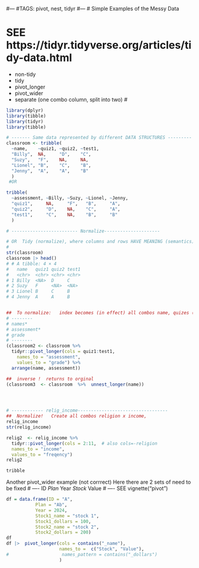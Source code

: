 #---
#TAGS:  pivot, nest, tidyr
#---
# Simple Examples of the Messy Data 

# SEE https://tidyr.tidyverse.org/articles/tidy-data.html
- non-tidy
- tidy
- pivot_longer
- pivot_wider
- separate (one combo column, split into two)
# 
```r
library(dplyr)
library(tibble)
library(tidyr)
library(tibble)

# ------- Same data represented by different DATA STRUCTURES ---------
classroom <- tribble(
  ~name,    ~quiz1, ~quiz2, ~test1,
  "Billy",  NA,     "D",    "C",
  "Suzy",   "F",    NA,     NA,
  "Lionel", "B",    "C",    "B",
  "Jenny",  "A",    "A",    "B"
  )
 #OR

tribble(
  ~assessment, ~Billy, ~Suzy, ~Lionel, ~Jenny,
  "quiz1",     NA,     "F",   "B",     "A",
  "quiz2",     "D",    NA,    "C",     "A",
  "test1",     "C",    NA,    "B",     "B"
  )

# ------------------------- Normalize---------------------

# OR  Tidy (normalize), where columns and rows HAVE MEANING (semantics)
#
str(classroom)
classroom |> head()
# # A tibble: 4 × 4
#   name   quiz1 quiz2 test1
#   <chr>  <chr> <chr> <chr>
# 1 Billy  <NA>  D     C    
# 2 Suzy   F     <NA>  <NA> 
# 3 Lionel B     C     B    
# 4 Jenny  A     A     B    


##  To normalize:   index becomes (in effect) all combos name, quizes (assessment  )
# --------
# names*
# assessment*
# grade
# --------
(classroom2 <- classroom %>% 
  tidyr::pivot_longer(cols = quiz1:test1, 
    names_to = "assessment", 
    values_to = "grade") %>% 
  arrange(name, assessment))

##  inverse !  returns to orginal 
(classroom3  <- classroom  %>%  unnest_longer(name))




# ------------ relig_income----------------------------------
##  Normalize!   Create all combos religion x income, 
relig_income
str(relig_income)

relig2  <- relig_income %>% 
  tidyr::pivot_longer(cols = 2:11,  # also cols=-religion
  names_to = "income",
  values_to = "freqency") 
relig2
```

```r
tribble 
```

Another pivot_wider example (not corrrect)
Here there are 2 sets of need to be fixed
# ----
ID *
Plan *
Year *
Stock *
Value
# ----
SEE vignette("pivot")
```r

df = data.frame(ID = "A", 
           Plan = "Ab", 
           Year = 2024, 
           Stock1_name = "stock 1", 
           Stock1_dollars = 100, 
           Stock2_name = "stock 2",  
           Stock2_dollars = 200)  
df
df |>  pivot_longer(cols = contains("_name"), 
                    names_to =  c("Stock", "Value"),
#                    names_pattern = contains("_dollars")
                    )






```
```r

```

